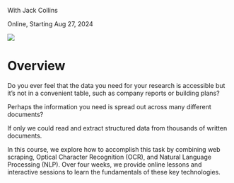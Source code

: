 With Jack Collins

Online, Starting Aug 27, 2024

![](images/Logo_BERD_Academy(1).png)

# Overview {.unnumbered}

Do you ever feel that the data you need for your research is accessible but it's not in a convenient table, such as company reports or building plans?

Perhaps the information you need is spread out across many different documents?

If only we could read and extract structured data from thousands of written documents.

In this course, we explore how to accomplish this task by combining web scraping, Optical Character Recognition (OCR), and Natural Language Processing (NLP). Over four weeks, we provide online lessons and interactive sessions to learn the fundamentals of these key technologies.

